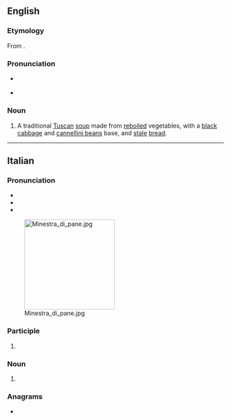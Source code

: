 ==English==
{{wikipedia}}

===Etymology===
From {{bor|en|it|ribollita|lit=reboiled}}.

===Pronunciation===
* {{a|UK}} {{IPA|/ˌɹiːbəˈliːtə/|/ˌɹiːbəʊˈliːtə/|lang=en}}
* {{rhymes|iːtə|lang=en}}

===Noun===
{{en-noun|-}}

# A traditional [[Tuscan]] [[soup]] made from [[reboil]]ed vegetables, with a [[black]] [[cabbage]] and [[cannellini bean]]s base, and [[stale]] [[bread]].

{{topics|en|Soups}}

----

==Italian==
{{wikipedia|lang=it}}

===Pronunciation===
* {{IPA|/ri.bolˈli.ta/|[riboˈlːiːt̪ä]|lang=it}}
* {{rhymes|ita|lang=it}}
* {{hyphenation|ri|bol|lì|ta|lang=it}}
[[Image:Minestra_di_pane.jpg|210px|right]]

===Participle===
{{head|it|past participle form}}

# {{feminine singular of|ribollito||reboiled|lang=it}}

===Noun===
{{it-noun|f}}

# {{lb|it|chiefly|_|uncountable}} {{l|en|ribollita}} {{gloss|traditional Tuscan soup}}
#: {{hyper|it|zuppa}}

{{topics|it|Soups}}

===Anagrams===
* {{anagrams|it|brillatoi}}